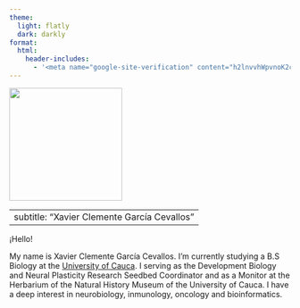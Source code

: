 ```yaml
---
theme:
  light: flatly
  dark: darkly
format:
  html:
    header-includes:
      - '<meta name="google-site-verification" content="h2lnvvhWpvnoK2cNWm9_9bdMCOZDnfvi_dNeRIm9GGM" />'
---
```


::::: {layout-ncol="2"}
::: left
![](images/xavier.jpg){width="202"}
:::

::: right
---
subtitle: "Xavier Clemente García Cevallos"
---

¡Hello!

My name is Xavier Clemente García Cevallos. I'm currently studying a B.S Biology at the [University of Cauca](https://www.unicauca.edu.co/). I serving as the Development Biology and Neural Plasticity Research Seedbed Coordinator and as a Monitor at the Herbarium of the Natural History Museum of the University of Cauca. I have a deep interest in neurobiology, inmunology, oncology and bioinformatics.
:::
:::::
